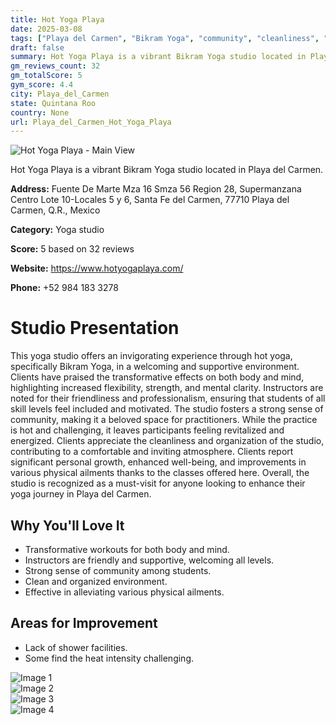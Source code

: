 ```yaml
---
title: Hot Yoga Playa
date: 2025-03-08
tags: ["Playa del Carmen", "Bikram Yoga", "community", "cleanliness", "Playa del Carmen"]  
draft: false
summary: Hot Yoga Playa is a vibrant Bikram Yoga studio located in Playa del Carmen.
gm_reviews_count: 32
gm_totalScore: 5
gym_score: 4.4
city: Playa_del_Carmen
state: Quintana Roo
country: None
url: Playa_del_Carmen_Hot_Yoga_Playa
---
```


<div className="aspect-[16/9] relative my-8">
  <img 
    src="https://lh5.googleusercontent.com/p/AF1QipOmDeEBefD_pcXyNvzOUcnOJkUbbeHtyVn6UD1X=w1920-h1080-k-no"
    alt="Hot Yoga Playa - Main View"
    className="object-cover absolute inset-0 w-full h-full rounded-lg"
  />
</div>

Hot Yoga Playa is a vibrant Bikram Yoga studio located in Playa del Carmen.

**Address:** Fuente De Marte Mza 16 Smza 56 Region 28, Supermanzana Centro Lote 10-Locales 5 y 6, Santa Fe del Carmen, 77710 Playa del Carmen, Q.R., Mexico

**Category:** Yoga studio

**Score:** 5 based on 32 reviews

**Website:** https://www.hotyogaplaya.com/

**Phone:** +52 984 183 3278

# Studio Presentation

This yoga studio offers an invigorating experience through hot yoga, specifically Bikram Yoga, in a welcoming and supportive environment. Clients have praised the transformative effects on both body and mind, highlighting increased flexibility, strength, and mental clarity. Instructors are noted for their friendliness and professionalism, ensuring that students of all skill levels feel included and motivated. The studio fosters a strong sense of community, making it a beloved space for practitioners. While the practice is hot and challenging, it leaves participants feeling revitalized and energized. Clients appreciate the cleanliness and organization of the studio, contributing to a comfortable and inviting atmosphere.
Clients report significant personal growth, enhanced well-being, and improvements in various physical ailments thanks to the classes offered here. Overall, the studio is recognized as a must-visit for anyone looking to enhance their yoga journey in Playa del Carmen.

## Why You'll Love It

- Transformative workouts for both body and mind.
- Instructors are friendly and supportive, welcoming all levels.
- Strong sense of community among students.
- Clean and organized environment.
- Effective in alleviating various physical ailments.

## Areas for Improvement

- Lack of shower facilities.
- Some find the heat intensity challenging.

<div className="grid grid-cols-1 xl:grid-cols-2 gap-4 my-8">
<div className="aspect-[4/3] relative"><img src="https://lh5.googleusercontent.com/p/AF1QipP0pT8B4AeT5RJb1zz4zMy3YfI-Dw_7Uhiz9oEl=w1920-h1080-k-no" alt="Image 1" className="object-cover absolute inset-0 w-full h-full rounded-lg" /></div>
<div className="aspect-[4/3] relative"><img src="https://lh5.googleusercontent.com/p/AF1QipNEcL8oNOYp1rka0uYII3htGu7m4FKvAlhDWWKe=w1920-h1080-k-no" alt="Image 2" className="object-cover absolute inset-0 w-full h-full rounded-lg" /></div>
<div className="aspect-[4/3] relative"><img src="https://lh5.googleusercontent.com/p/AF1QipMpXniPcY8VZvAuLGeAWuRYs_UPpiGMAsWhuBoM=w1920-h1080-k-no" alt="Image 3" className="object-cover absolute inset-0 w-full h-full rounded-lg" /></div>
<div className="aspect-[4/3] relative"><img src="https://lh5.googleusercontent.com/p/AF1QipPelDMxdx0azgtI6aSabNXm1yWKSLID2vT16UDX=w1920-h1080-k-no" alt="Image 4" className="object-cover absolute inset-0 w-full h-full rounded-lg" /></div>
</div>